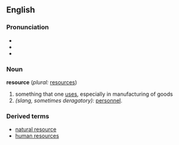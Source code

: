 ==English==
===Pronunciation===
*{{IPA|/ˈɹisɔɚs/ (''American'') ''or'' /ɹɪˈzɔɚs/ (''Canadian'')}}
*{{Audio|en-ca-resource.ogg|Audio (CA)}}
*{{Audio|en-us-resource.ogg|Audio (US)}}
===Noun===
'''resource'''  (''plural:'' [[resources]])
# something that one [[use]]s, especially in manufacturing of goods
# ''(slang, sometimes deragatory):'' [[personnel]].

===Derived terms===
*[[natural resource]]
*[[human resources]]